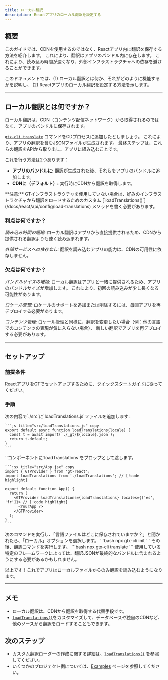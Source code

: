 ```yaml
---
title: ローカル翻訳
description: Reactアプリのローカル翻訳を設定する
---
```


## 概要

このガイドでは、CDNを使用するのではなく、Reactアプリ内に翻訳を保存する方法を紹介します。
これにより、翻訳はアプリのバンドル内に存在します。
これにより、読み込み時間が速くなり、外部インフラストラクチャへの依存を避けることができます。

このドキュメントでは、(1) ローカル翻訳とは何か、それがどのように機能するかを説明し、
(2) Reactアプリのローカル翻訳を設定する方法を示します。

---

## ローカル翻訳とは何ですか？

ローカル翻訳は、CDN（コンテンツ配信ネットワーク）から取得されるのではなく、アプリのバンドルに保存されます。

[`gtx-cli translate`](/docs/cli/translate) コマンドをCDプロセスに追加したとしましょう。
これにより、アプリの翻訳を含むJSONファイルが生成されます。
最終ステップは、これらの翻訳をAPIから取り出し、アプリに組み込むことです。

これを行う方法は2つあります：
 * **アプリのバンドルに:** 翻訳が生成された後、それらをアプリのバンドルに追加します。
 * **CDNに（デフォルト）:** 実行時にCDNから翻訳を取得します。

<Callout>
  **注意:**
  GTインフラストラクチャを使用していない場合は、好みのインフラストラクチャから翻訳をロードするためのカスタム [`loadTranslations()`](/docs/react/api/config/load-translations) メソッドを書く必要があります。
</Callout>

### 利点は何ですか？

*読み込み時間の短縮:* ローカル翻訳はアプリから直接提供されるため、CDNから提供される翻訳よりも速く読み込まれます。

*外部サービスへの依存なし:* 翻訳を読み込むアプリの能力は、CDNの可用性に依存しません。

### 欠点は何ですか？

*バンドルサイズの増加:* ローカル翻訳はアプリと一緒に提供されるため、アプリのバンドルサイズが増加します。
これにより、初回の読み込みが少し長くなる可能性があります。

*ロケール管理:* ロケールのサポートを追加または削除するには、毎回アプリを再デプロイする必要があります。

*コンテンツ管理:* ロケール管理と同様に、翻訳を変更したい場合（例：他の言語でのコンテンツの表現が気に入らない場合）、
新しい翻訳でアプリを再デプロイする必要があります。

---

## セットアップ

### 前提条件

ReactアプリをGTでセットアップするために、[クイックスタートガイド](/docs/react/tutorials/quickstart)に従ってください。


### 手順
<Steps>
  <Step>
    次の内容で`./src`に`loadTranslations.js`ファイルを追加します:

    ```js title="src/loadTranslations.js" copy
    export default async function loadTranslations(locale) {
      const t = await import(`./_gt/${locale}.json`);
      return t.default;
    }
    ```

  </Step>

  <Step>
    `<GTProvider>`コンポーネントに`loadTranslations`をプロップとして渡します。

    ```jsx title="src/App.jsx" copy
    import { GTProvider } from 'gt-react';
    import loadTranslations from './loadTranslations'; // [!code highlight]

    export default function App() {
      return (
        <GTProvider loadTranslations={loadTranslations} locales={['es', 'fr']}> // [!code highlight]
          <YourApp />
        </GTProvider>
      );
    }
    ```
  </Step>

  <Step>
    次のコマンドを実行し、「言語ファイルはどこに保存されていますか？」と聞かれたら、「ローカル」オプションを選択します。
    ```bash
    npx gtx-cli init
    ```
    その後、翻訳コマンドを実行します。
    ```bash
    npx gtx-cli translate
    ```
    <Callout type="warn">
      使用している特定のフレームワークによっては、翻訳JSONが最終的なバンドルに含まれるようにする必要があるかもしれません。
    </Callout>
  </Step>
</Steps>

以上です！これでアプリはローカルファイルからのみ翻訳を読み込むようになります。

---

## メモ
 * ローカル翻訳は、CDNから翻訳を取得する代替手段です。
 * [`loadTranslations()`](/docs/react/api/config/load-translations)をカスタマイズして、データベースや独自のCDNなど、他のソースから翻訳をロードすることもできます。

## 次のステップ
 * カスタム翻訳ローダーの作成に関する詳細は、[`loadTranslations()`](/docs/react/api/config/load-translations) を参照してください。
 * いくつかのプロジェクト例については、[Examples](/docs/reference/examples) ページを参照してください。